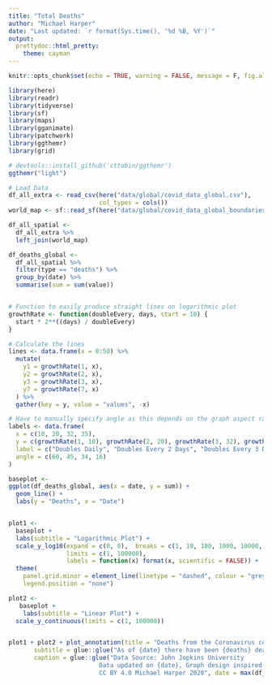 ```yaml
---
title: "Total Deaths"
author: "Michael Harper"
date: "Last updated: `r format(Sys.time(), '%d %B, %Y')`"
output: 
  prettydoc::html_pretty:
    theme: cayman
---
```


```r
knitr::opts_chunk$set(echo = TRUE, warning = FALSE, message = F, fig.align = "center")

library(here)
library(readr)
library(tidyverse)
library(sf)
library(maps)
library(gganimate)
library(patchwork)
library(ggthemr)
library(grid)

# devtools::install_github('cttobin/ggthemr')
ggthemr("light")

# Load Data
df_all_extra <- read_csv(here("data/global/covid_data_global.csv"),
                         col_types = cols())
world_map <- sf::read_sf(here("data/global/covid_data_global_boundaries.geojson"))

df_all_spatial <- 
  df_all_extra %>%
  left_join(world_map)
```


```r
df_deaths_global <- 
  df_all_spatial %>%
  filter(type == "deaths") %>%
  group_by(date) %>%
  summarise(sum = sum(value))


# Function to easily produce straight lines on logarithmic plot
growthRate <- function(doubleEvery, days, start = 10) {
  start * 2**((days) / doubleEvery)
}

# Calculate the lines
lines <- data.frame(x = 0:50) %>%
  mutate(
    y1 = growthRate(1, x),
    y2 = growthRate(2, x),
    y3 = growthRate(3, x),
    y7 = growthRate(7, x)
  ) %>%
  gather(key = y, value = "values", -x)

# Have to manually specify angle as this depends on the graph aspect ratio, so cannot easily be calculated
labels <- data.frame(
  x = c(10, 20, 32, 35),
  y = c(growthRate(1, 10), growthRate(2, 20), growthRate(3, 32), growthRate(7, 35)),
  label = c("Doubles Daily", "Doubles Every 2 Days", "Doubles Every 3 Days", "Doubles Every  Week"),
  angle = c(60, 45, 34, 16)
)

baseplot <- 
ggplot(df_deaths_global, aes(x = date, y = sum)) +
  geom_line() +
  labs(y = "Deaths", x = "Date")


plot1 <- 
  baseplot +
  labs(subtitle = "Logarithmic Plot") + 
  scale_y_log10(expand = c(0, 0),  breaks = c(1, 10, 100, 1000, 10000, 100000, 1000000), minor_breaks = c(c(1:9) *10, c(1:9) *100, c(1:9) *1000, c(1:9) *10000),
                limits = c(1, 100000),
                labels = function(x) format(x, scientific = FALSE)) + 
  theme(
    panel.grid.minor = element_line(linetype = "dashed", colour = "grey90", size = 0.2),
    legend.position = "none")

plot2 <-
   baseplot + 
    labs(subtitle = "Linear Plot") +
  scale_y_continuous(limits = c(1, 100000))


plot1 + plot2 + plot_annotation(title = "Deaths from the Coronavirus continue to rise",
       subtitle = glue::glue("As of {date} there have been {deaths} deaths", date  = max(df_deaths_global$date), deaths = max(df_deaths_global$sum)), 
       caption = glue::glue("Data Source: John Jopkins University
                         Data updated on {date}, Graph design inspired by Financial Times
                         CC BY 4.0 Michael Harper 2020", date = max(df_deaths_global$date)))
```

